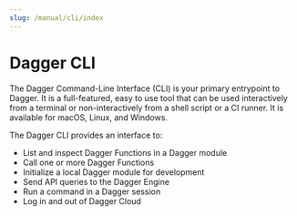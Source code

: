 ```yaml
---
slug: /manual/cli/index
---
```


# Dagger CLI

The Dagger Command-Line Interface (CLI) is your primary entrypoint to Dagger. It is a full-featured, easy to use tool that can be used interactively from a terminal or non-interactively from a shell script or a CI runner. It is available for macOS, Linux, and Windows.

The Dagger CLI provides an interface to:

- List and inspect Dagger Functions in a Dagger module
- Call one or more Dagger Functions
- Initialize a local Dagger module for development
- Send API queries to the Dagger Engine
- Run a command in a Dagger session
- Log in and out of Dagger Cloud
